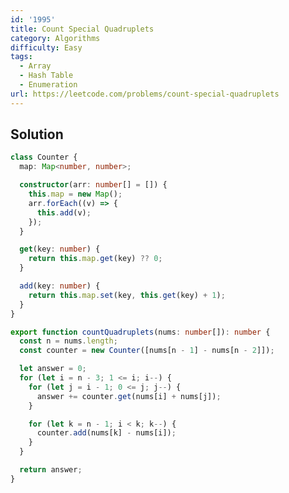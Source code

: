 ```yaml
---
id: '1995'
title: Count Special Quadruplets
category: Algorithms
difficulty: Easy
tags:
  - Array
  - Hash Table
  - Enumeration
url: https://leetcode.com/problems/count-special-quadruplets
---
```


## Solution

```typescript showLineNumbers
class Counter {
  map: Map<number, number>;

  constructor(arr: number[] = []) {
    this.map = new Map();
    arr.forEach((v) => {
      this.add(v);
    });
  }

  get(key: number) {
    return this.map.get(key) ?? 0;
  }

  add(key: number) {
    return this.map.set(key, this.get(key) + 1);
  }
}

export function countQuadruplets(nums: number[]): number {
  const n = nums.length;
  const counter = new Counter([nums[n - 1] - nums[n - 2]]);

  let answer = 0;
  for (let i = n - 3; 1 <= i; i--) {
    for (let j = i - 1; 0 <= j; j--) {
      answer += counter.get(nums[i] + nums[j]);
    }

    for (let k = n - 1; i < k; k--) {
      counter.add(nums[k] - nums[i]);
    }
  }

  return answer;
}
```
